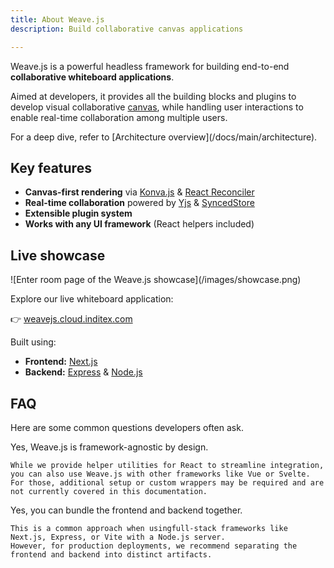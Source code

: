```yaml
---
title: About Weave.js
description: Build collaborative canvas applications

---
```



Weave.js is a powerful headless framework for building end-to-end **collaborative whiteboard applications**.

Aimed at developers, it provides all the building blocks and plugins to develop visual collaborative [canvas](/docs/main/glossary#canvas), while handling user interactions to enable real-time collaboration among multiple users.

<Callout title="Want to learn more?">
For a deep dive, refer to [Architecture overview](/docs/main/architecture).
</Callout>

## Key features

- **Canvas-first rendering** via [Konva.js](/docs/main/architecture#konvajs) & [React Reconciler](/docs/main/architecture#react-reconciler)
- **Real-time collaboration** powered by [Yjs](/docs/main/architecture#yjs) & [SyncedStore](/docs/main/architecture#syncedstore) 
- **Extensible plugin system** 
- **Works with any UI framework** (React helpers included)

## Live showcase

<div className="flex justify-center items-center *:max-w-[700px] bg-gradient-to-br from-fd-primary/10 rounded-xl border">
  ![Enter room page of the Weave.js showcase](/images/showcase.png)
</div>

Explore our live whiteboard application:

👉 [weavejs.cloud.inditex.com](https://weavejs.cloud.inditex.com)

Built using:

- **Frontend:** [Next.js](https://nextjs.org/)
- **Backend:** [Express](https://expressjs.com/) & [Node.js](https://nodejs.org/es)

## FAQ

Here are some common questions developers often ask.

<Accordions>
  <Accordion
    id="ui-frameworks-usage"
    title="Can I use Weave.js with any UI framework?"
  >
    Yes, Weave.js is framework-agnostic by design.

    While we provide helper utilities for React to streamline integration, you can also use Weave.js with other frameworks like Vue or Svelte.
    For those, additional setup or custom wrappers may be required and are not currently covered in this documentation.
  </Accordion>
  <Accordion
    id="frontend-and-backend-single-artifact"
    title="Can I deploy the frontend and backend on a single artifact?"
  >
    Yes, you can bundle the frontend and backend together.
    
    This is a common approach when usingfull-stack frameworks like Next.js, Express, or Vite with a Node.js server.
    However, for production deployments, we recommend separating the frontend and backend into distinct artifacts.
  </Accordion>
</Accordions>
